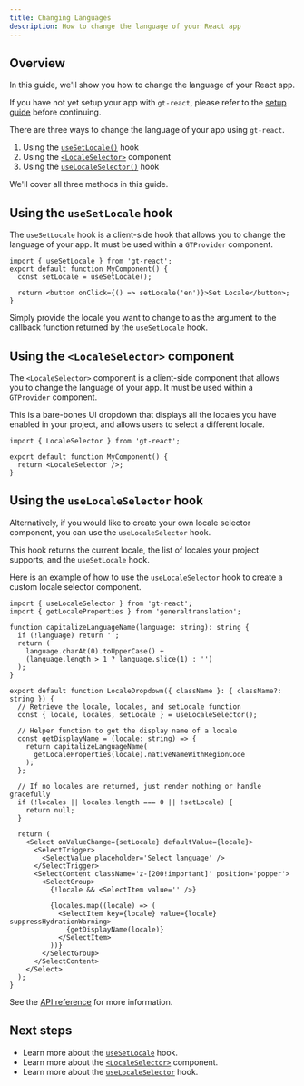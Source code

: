 ```yaml
---
title: Changing Languages
description: How to change the language of your React app
---
```


## Overview

In this guide, we'll show you how to change the language of your React app.

If you have not yet setup your app with `gt-react`, please refer to the [setup guide](/docs/react/guides/setup) before continuing.

There are three ways to change the language of your app using `gt-react`.

1. Using the [`useSetLocale()`](/docs/react/api/helpers/useSetLocale) hook
2. Using the [`<LocaleSelector>`](/docs/react/api/components/localeSelector) component
3. Using the [`useLocaleSelector()`](/docs/react/api/helpers/useLocaleSelector) hook

We'll cover all three methods in this guide.

## Using the `useSetLocale` hook

The `useSetLocale` hook is a client-side hook that allows you to change the language of your app. It must be used within a `GTProvider` component.

```tsx
import { useSetLocale } from 'gt-react';
export default function MyComponent() {
  const setLocale = useSetLocale();

  return <button onClick={() => setLocale('en')}>Set Locale</button>;
}
```

Simply provide the locale you want to change to as the argument to the callback function returned by the `useSetLocale` hook.

## Using the `<LocaleSelector>` component

The `<LocaleSelector>` component is a client-side component that allows you to change the language of your app. It must be used within a `GTProvider` component.

This is a bare-bones UI dropdown that displays all the locales you have enabled in your project, and allows users to select a different locale.

```tsx
import { LocaleSelector } from 'gt-react';

export default function MyComponent() {
  return <LocaleSelector />;
}
```

## Using the `useLocaleSelector` hook

Alternatively, if you would like to create your own locale selector component, you can use the `useLocaleSelector` hook.

This hook returns the current locale, the list of locales your project supports, and the `useSetLocale` hook.

Here is an example of how to use the `useLocaleSelector` hook to create a custom locale selector component.

```tsx copy
import { useLocaleSelector } from 'gt-react';
import { getLocaleProperties } from 'generaltranslation';

function capitalizeLanguageName(language: string): string {
  if (!language) return '';
  return (
    language.charAt(0).toUpperCase() +
    (language.length > 1 ? language.slice(1) : '')
  );
}

export default function LocaleDropdown({ className }: { className?: string }) {
  // Retrieve the locale, locales, and setLocale function
  const { locale, locales, setLocale } = useLocaleSelector();

  // Helper function to get the display name of a locale
  const getDisplayName = (locale: string) => {
    return capitalizeLanguageName(
      getLocaleProperties(locale).nativeNameWithRegionCode
    );
  };

  // If no locales are returned, just render nothing or handle gracefully
  if (!locales || locales.length === 0 || !setLocale) {
    return null;
  }

  return (
    <Select onValueChange={setLocale} defaultValue={locale}>
      <SelectTrigger>
        <SelectValue placeholder='Select language' />
      </SelectTrigger>
      <SelectContent className='z-[200!important]' position='popper'>
        <SelectGroup>
          {!locale && <SelectItem value='' />}

          {locales.map((locale) => (
            <SelectItem key={locale} value={locale} suppressHydrationWarning>
              {getDisplayName(locale)}
            </SelectItem>
          ))}
        </SelectGroup>
      </SelectContent>
    </Select>
  );
}
```

See the [API reference](/docs/react/api/helpers/useLocaleSelector) for more information.

## Next steps

- Learn more about the [`useSetLocale`](/docs/react/api/helpers/useSetLocale) hook.
- Learn more about the [`<LocaleSelector>`](/docs/react/api/components/localeSelector) component.
- Learn more about the [`useLocaleSelector`](/docs/react/api/helpers/useLocaleSelector) hook.

